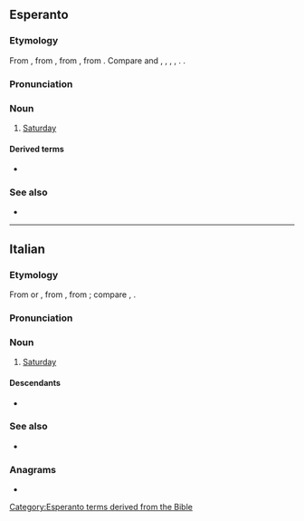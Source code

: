 {{also|Sabato}}
==Esperanto==
{{wikipedia|lang=eo}}

===Etymology===
From {{bor|eo|it|sabato}}, from {{der|eo|la|sabbatum||Sabbath; Saturday}}, from {{der|eo|grc|σάββατον|t=Sabbath}}, from {{der|eo|hbo|שבת|tr=shabbat|t=Sabbath}}. Compare {{cog|pt|-}} and {{cog|es|sábado}}, {{cog|pl|sobota}}, {{cog|ru|суббота}}, {{cog|fr|samedi}}, {{cog|yi|שבת|tr=shabes}}. {{doublet|eo|ŝabato}}.

===Pronunciation===
{{eo-IPA|a=Eo-sabato.ogg}}

===Noun===
{{eo-head}}

# [[Saturday]]
#: {{ux|eo|Hodiaŭ estas '''sabato''', kaj morgaŭ estos dimanĉo.|Today is Saturday, and tomorrow will be Sunday.}}

====Derived terms====
* {{l|eo|sabate}}

===See also===
* {{list:days of the week/eo}}

{{eo BRO|5}}
{{eo GCSE|0}}
{{Universala Vortaro}}

[[Category:Esperanto terms derived from the Bible]]

----

==Italian==
{{wikipedia|lang=it}}
{{enum|it|venerdì|domenica|Days of the week}}

===Etymology===
From {{inh|it|la|-}} or {{der|it|EL.|sabbatum}}, from {{der|it|grc|σάββατον}}, from {{der|it|he|שבת|tr=shabbat||Sabbath}}; compare {{cog|en|Sabbath}}, {{cog|es|sábado}}.

===Pronunciation===
{{it-pr|sàbato<audio:It-sabato.ogg>}}

===Noun===
{{it-noun|m}}

# [[Saturday]]

====Descendants====
* {{desc|bor=1|th|สะบาโต}}

===See also===
* {{list:days of the week/it}}

===Anagrams===
* {{anagrams|it|a=aabost|basato|sabota}}